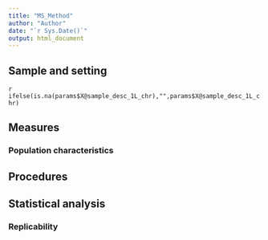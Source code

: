 ```yaml
---
title: "MS_Method"
author: "Author"
date: "`r Sys.Date()`"
output: html_document
---
```

<!-- Add child RMDs for methods content -->
## Sample and setting
`r ifelse(is.na(params$X@sample_desc_1L_chr),"",params$X@sample_desc_1L_chr)`  

## Measures

### Population characteristics

## Procedures

## Statistical analysis

### Replicability
